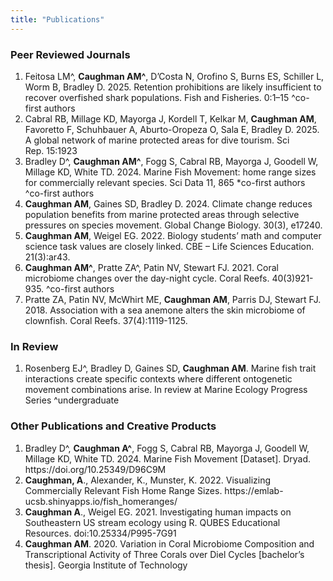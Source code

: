 ```yaml
---
title: "Publications"
---
```


### Peer Reviewed Journals

1. Feitosa LM^, **Caughman AM^**, D’Costa N, Orofino S, Burns ES, Schiller L, Worm B, Bradley D. 2025. Retention prohibitions are likely insufficient to recover overfished shark populations. Fish and Fisheries. 0:1–15 ^co-first authors
2. Cabral RB, Millage KD, Mayorga J, Kordell T, Kelkar M, **Caughman AM**, Favoretto F, Schuhbauer A, Aburto-Oropeza O, Sala E, Bradley D. 2025. A global network of marine protected areas for dive tourism. Sci Rep. 15:1923
3. Bradley D^, **Caughman AM^**, Fogg S, Cabral RB, Mayorga J, Goodell W, Millage KD, White TD. 2024. Marine Fish Movement: home range sizes for commercially relevant species. Sci Data 11, 865 *co-first authors ^co-first authors
4. **Caughman AM**, Gaines SD, Bradley D. 2024. Climate change reduces population benefits from marine protected areas through selective pressures on species movement. Global Change Biology. 30(3), e17240.
5. **Caughman AM**, Weigel EG. 2022. Biology students’ math and computer science task values are closely linked. CBE – Life Sciences Education. 21(3):ar43.
6.	**Caughman AM^**, Pratte ZA^, Patin NV, Stewart FJ. 2021. Coral microbiome changes over the day-night cycle. Coral Reefs. 40(3)921-935. ^co-first authors
7.	Pratte ZA, Patin NV, McWhirt ME, **Caughman AM**, Parris DJ, Stewart FJ. 2018. Association with a sea anemone alters the skin microbiome of clownfish. Coral Reefs. 37(4):1119-1125.


### In Review

1. Rosenberg EJ^, Bradley D, Gaines SD, **Caughman AM**. Marine fish trait interactions create specific contexts where different ontogenetic movement combinations arise. In review at Marine Ecology Progress Series ^undergraduate


### Other Publications and Creative Products
 
1. Bradley D^, **Caughman A^**, Fogg S, Cabral RB, Mayorga J, Goodell W, Millage KD, White TD. 2024. Marine Fish Movement [Dataset]. Dryad. https://doi.org/10.25349/D96C9M
2.	**Caughman, A**., Alexander, K., Munster, K. 2022. Visualizing Commercially Relevant Fish Home Range Sizes. https://emlab-ucsb.shinyapps.io/fish_homeranges/
3.	**Caughman A**., Weigel EG. 2021. Investigating human impacts on Southeastern US stream ecology using R. QUBES Educational Resources. doi:10.25334/P995-7G91
4.	**Caughman AM**. 2020. Variation in Coral Microbiome Composition and Transcriptional Activity of Three Corals over Diel Cycles [bachelor’s thesis]. Georgia Institute of Technology

